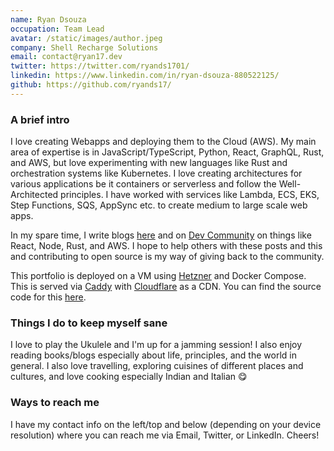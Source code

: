 ```yaml
---
name: Ryan Dsouza
occupation: Team Lead
avatar: /static/images/author.jpeg
company: Shell Recharge Solutions
email: contact@ryan17.dev
twitter: https://twitter.com/ryands1701/
linkedin: https://www.linkedin.com/in/ryan-dsouza-880522125/
github: https://github.com/ryands17/
---
```


### A brief intro

I love creating Webapps and deploying them to the Cloud (AWS). My main area of expertise is in JavaScript/TypeScript, Python, React, GraphQL, Rust, and AWS, but love experimenting with new languages like Rust and orchestration systems like Kubernetes. I love creating architectures for various applications be it containers or serverless and follow the Well-Architected principles. I have worked with services like Lambda, ECS, EKS, Step Functions, SQS, AppSync etc. to create medium to large scale web apps.

In my spare time, I write blogs [here](https://ryan17.dev/blog/) and on [Dev Community](https://dev.to/ryands17/) on things like React, Node, Rust, and AWS. I hope to help others with these posts and this and contributing to open source is my way of giving back to the community.

This portfolio is deployed on a VM using [Hetzner](https://www.hetzner.com/) and Docker Compose. This is served via [Caddy](https://caddyserver.com/) with [Cloudflare](https://www.cloudflare.com/) as a CDN. You can find the source code for this [here](https://github.com/ryands17/cloud-resume).

### Things I do to keep myself sane

I love to play the Ukulele and I'm up for a jamming session! I also enjoy reading books/blogs especially about life, principles, and the world in general. I also love travelling, exploring cuisines of different places and cultures, and love cooking especially Indian and Italian 😋

### Ways to reach me

I have my contact info on the left/top and below (depending on your device resolution) where you can reach me via Email, Twitter, or LinkedIn. Cheers!
